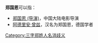 '''郑国恩'''可以指：
* [[郑国恩_(导演)|郑国恩 (导演)]]，中国大陆电影导演
* [[阿德里安·曾兹|阿德里安·曾兹]]，汉名为郑国恩，德国学者
{{Disambiguation}}

[[Category:三字郑姓人名消歧义|Category:三字郑姓人名消歧义]]